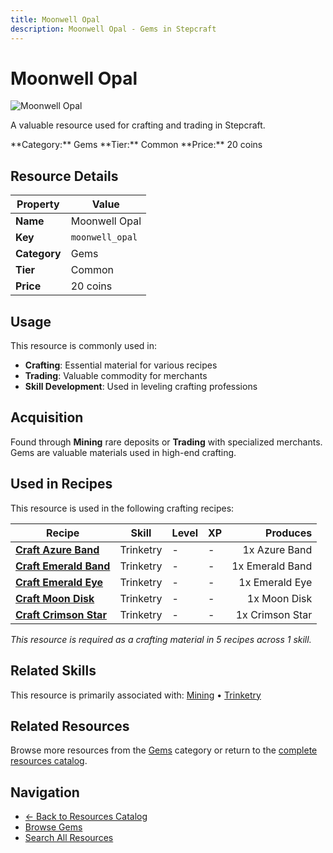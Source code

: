 ```yaml
---
title: Moonwell Opal
description: Moonwell Opal - Gems in Stepcraft
---
```


# Moonwell Opal

<div className="flex items-start gap-6 mb-8">
  <div className="flex-shrink-0">
    <img src="/assets/resources/mining/moonwell_opal.png" alt="Moonwell Opal" className="w-24 h-24 border rounded-lg" />
  </div>
  <div className="flex-1">
    <div className="space-y-2">
      <p className="text-lg text-muted-foreground">A valuable resource used for crafting and trading in Stepcraft.</p>
      <div className="flex flex-wrap gap-4 text-sm">
        <span className="px-2 py-1 bg-blue-100 dark:bg-blue-900 rounded-md">
          **Category:** Gems
        </span>
        <span className="px-2 py-1 bg-gray-100 dark:bg-gray-900 rounded-md">
          **Tier:** Common
        </span>
        <span className="px-2 py-1 bg-green-100 dark:bg-green-900 rounded-md">
          **Price:** 20 coins
        </span>
      </div>
    </div>
  </div>
</div>

## Resource Details

| Property | Value |
|----------|-------|
| **Name** | Moonwell Opal |
| **Key** | `moonwell_opal` |
| **Category** | Gems |
| **Tier** | Common |
| **Price** | 20 coins |


## Usage

This resource is commonly used in:

- **Crafting**: Essential material for various recipes
- **Trading**: Valuable commodity for merchants
- **Skill Development**: Used in leveling crafting professions


## Acquisition

Found through **Mining** rare deposits or **Trading** with specialized merchants. Gems are valuable materials used in high-end crafting.


## Used in Recipes

This resource is used in the following crafting recipes:

| Recipe | Skill | Level | XP | Produces |
|--------|-------|-------|----|---------:|
| **[Craft Azure Band](/docs/resources/individual/azure_band)** | Trinketry | - | - | 1x Azure Band |
| **[Craft Emerald Band](/docs/resources/individual/emerald_band)** | Trinketry | - | - | 1x Emerald Band |
| **[Craft Emerald Eye](/docs/resources/individual/emerald_eye)** | Trinketry | - | - | 1x Emerald Eye |
| **[Craft Moon Disk](/docs/resources/individual/moon_disk)** | Trinketry | - | - | 1x Moon Disk |
| **[Craft Crimson Star](/docs/resources/individual/crimson_star)** | Trinketry | - | - | 1x Crimson Star |

*This resource is required as a crafting material in 5 recipes across 1 skill.*


## Related Skills

This resource is primarily associated with: [Mining](/docs/skills/individual/mining) • [Trinketry](/docs/skills/individual/trinketry)

## Related Resources

Browse more resources from the [Gems](/docs/resources#gems) category or return to the [complete resources catalog](/docs/resources).

## Navigation

- [← Back to Resources Catalog](/docs/resources)
- [Browse Gems](/docs/resources#gems)
- [Search All Resources](/search)
